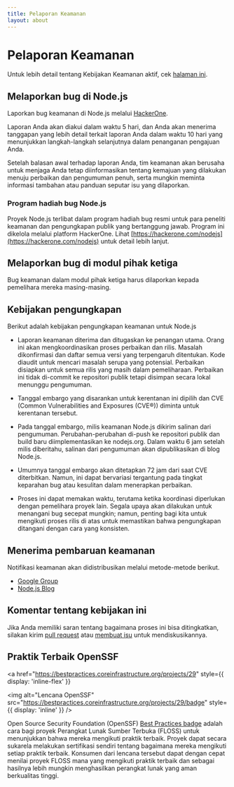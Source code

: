```yaml
---
title: Pelaporan Keamanan
layout: about
---
```


# Pelaporan Keamanan

Untuk lebih detail tentang Kebijakan Keamanan aktif, cek [halaman ini](https://github.com/nodejs/node/security/policy).

## Melaporkan bug di Node.js

Laporkan bug keamanan di Node.js melalui [HackerOne](https://hackerone.com/nodejs).

Laporan Anda akan diakui dalam waktu 5 hari, dan Anda akan menerima tanggapan yang lebih detail terkait laporan Anda dalam waktu 10 hari yang menunjukkan langkah-langkah selanjutnya dalam penanganan pengajuan Anda.

Setelah balasan awal terhadap laporan Anda, tim keamanan akan berusaha untuk menjaga Anda tetap diinformasikan tentang kemajuan yang dilakukan menuju perbaikan dan pengumuman penuh, serta mungkin meminta informasi tambahan atau panduan seputar isu yang dilaporkan.

### Program hadiah bug Node.js

Proyek Node.js terlibat dalam program hadiah bug resmi untuk para peneliti keamanan dan pengungkapan publik yang bertanggung jawab. Program ini dikelola melalui platform HackerOne. Lihat [https://hackerone.com/nodejs](https://hackerone.com/nodejs) untuk detail lebih lanjut.

## Melaporkan bug di modul pihak ketiga

Bug keamanan dalam modul pihak ketiga harus dilaporkan kepada pemelihara
mereka masing-masing.

## Kebijakan pengungkapan

Berikut adalah kebijakan pengungkapan keamanan untuk Node.js

- Laporan keamanan diterima dan ditugaskan ke penangan utama. Orang ini akan
  mengkoordinasikan proses perbaikan dan rilis. Masalah dikonfirmasi
  dan daftar semua versi yang terpengaruh ditentukan. Kode diaudit untuk
  mencari masalah serupa yang potensial. Perbaikan disiapkan untuk semua rilis
  yang masih dalam pemeliharaan. Perbaikan ini tidak di-commit ke repositori
  publik tetapi disimpan secara lokal menunggu pengumuman.

- Tanggal embargo yang disarankan untuk kerentanan ini dipilih dan CVE
  (Common Vulnerabilities and Exposures (CVE®)) diminta untuk kerentanan tersebut.

- Pada tanggal embargo, milis keamanan Node.js dikirim salinan dari
  pengumuman. Perubahan-perubahan di-push ke repositori publik dan
  build baru diimplementasikan ke nodejs.org. Dalam waktu 6 jam setelah
  milis diberitahu, salinan dari pengumuman akan dipublikasikan di blog Node.js.

- Umumnya tanggal embargo akan ditetapkan 72 jam dari saat CVE diterbitkan.
  Namun, ini dapat bervariasi tergantung pada tingkat keparahan bug atau
  kesulitan dalam menerapkan perbaikan.

- Proses ini dapat memakan waktu, terutama ketika koordinasi diperlukan
  dengan pemelihara proyek lain. Segala upaya akan dilakukan untuk menangani
  bug secepat mungkin; namun, penting bagi kita untuk mengikuti
  proses rilis di atas untuk memastikan bahwa pengungkapan ditangani
  dengan cara yang konsisten.

## Menerima pembaruan keamanan

Notifikasi keamanan akan didistribusikan melalui metode-metode berikut.

- [Google Group](https://groups.google.com/group/nodejs-sec)
- [Node.js Blog](/blog)

## Komentar tentang kebijakan ini

Jika Anda memiliki saran tentang bagaimana proses ini bisa ditingkatkan, silakan kirim
[pull request](https://github.com/nodejs/nodejs.org) atau
[membuat isu](https://github.com/nodejs/security-wg/issues/new) untuk mendiskusikannya.

## Praktik Terbaik OpenSSF

<a
  href="https://bestpractices.coreinfrastructure.org/projects/29"
  style={{ display: 'inline-flex' }}
>
  <img
    alt="Lencana OpenSSF"
    src="https://bestpractices.coreinfrastructure.org/projects/29/badge"
    style={{ display: 'inline' }}
  />
</a>

Open Source Security Foundation (OpenSSF) [Best Practices badge](https://github.com/coreinfrastructure/best-practices-badge) adalah cara bagi proyek Perangkat Lunak Sumber Terbuka (FLOSS) untuk menunjukkan bahwa mereka mengikuti praktik terbaik. Proyek dapat secara sukarela melakukan sertifikasi sendiri tentang bagaimana mereka mengikuti setiap praktik terbaik. Konsumen dari lencana tersebut dapat dengan cepat menilai proyek FLOSS mana yang mengikuti praktik terbaik dan sebagai hasilnya lebih mungkin menghasilkan perangkat lunak yang aman berkualitas tinggi.
